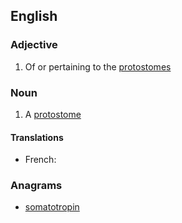 ==English==

===Adjective===
{{en-adj}}

# Of or pertaining to the [[protostome]]s

===Noun===
{{en-noun}}

# A [[protostome]]

====Translations====
{{trans-top|a protostome}}
* French: {{t|fr|protostomien|m}}
{{trans-mid}}
{{trans-bottom}}

===Anagrams===
* [[somatotropin#English|somatotropin]]